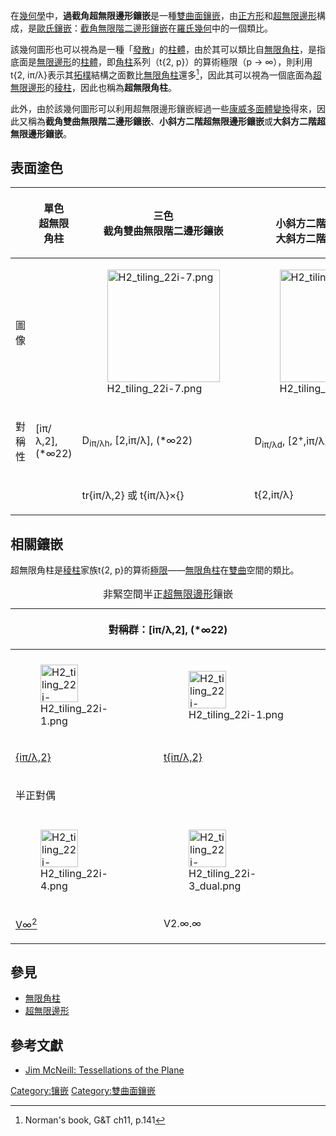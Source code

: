 {{Polyhedronbox
| name = 過截角超無限邊形鑲嵌
| polyhedron = 過截角超無限邊形鑲嵌
| imagename = H2_tiling_22i-6.png
| rotating = H2_tiling_22i-6.png
| rinfo = 過截角超無限邊形鑲嵌
| Type = 半正鑲嵌<BR>雙曲面鑲嵌
| Coxeter_diagram = {{CDD|node_1|ultra|node|2|node_1}}<BR>{{CDD|node_1|ultra|node_1|2|node_1}}<BR>視為[[柱體|柱體]]：<BR>{{CDD|node_1|2|node_1|ultra|node}}<BR>{{CDD|node_1|2|node_1|ultra|node_1}}
| Face_type = 2個[[超無限邊形|超無限邊形]] <br> 無窮個[[正方形|正方形]]
| Vertice_type = 4.4.∞
| Schläfli = t{2,iπ/λ} <br> {iπ/λ}x{}
| Wythoff = 2 iπ/λ | 22
| Conway = P(iπ/λ)
| Symmetry_group =[∞,2], (*∞22)
| Index_references = 
| dual = [[雙超無限角錐|雙超無限角錐]]
| Rotation_group =[∞,2]<sup>+</sup>, (∞22)
| Dihedral_angle = 
| Properties = [[凸集|非嚴格凸]]、 [[zonohedron|zonohedron]]、 [[發散|發散]]
| 3d_image = 
| dual_image = H2_tiling_22i-2_dual.png
| net_image = 
}}
在[[幾何學|幾何學]]中，'''過截角超無限邊形鑲嵌'''是一種[[雙曲面|雙曲面]][[鑲嵌|鑲嵌]]，由[[正方形|正方形]]和[[超無限邊形|超無限邊形]]構成，是[[歐氏幾何|歐氏]][[鑲嵌|鑲嵌]]：[[截角無限階二邊形鑲嵌|截角無限階二邊形鑲嵌]]在[[羅氏幾何|羅氏幾何]]中的一個類比。

該幾何圖形也可以視為是一種「[[發散|發散]]」的[[柱體|柱體]]，由於其可以類比自[[無限角柱|無限角柱]]，是指底面是[[無限邊形|無限邊形]]的[[柱體|柱體]]，即[[角柱|角柱]]系列（t{2, p}）的算術極限（p → ∞），則利用t{2, iπ/λ}表示其[[拓樸|拓樸]]結構之面數比[[無限角柱|無限角柱]]還多<ref>Norman's book, G&T ch11, p.141</ref>，因此其可以視為一個底面為[[超無限邊形|超無限邊形]]的[[稜柱|稜柱]]，因此也稱為'''超無限角柱'''。

此外，由於該幾何圖形可以利用超無限邊形鑲嵌經過一些[[康威多面體變換|康威多面體變換]]得來，因此又稱為'''截角雙曲無限階二邊形鑲嵌'''、'''小斜方二階超無限邊形鑲嵌'''或'''大斜方二階超無限邊形鑲嵌'''。

== 表面塗色 ==
{| class=wikitable width=360
|-
!
|單色<br/>超無限角柱
|三色<br/>截角雙曲無限階二邊形鑲嵌
|雙色<br/>小斜方二階超無限邊形鑲嵌<br/>大斜方二階超無限邊形鑲嵌
|-
!圖像
|
|[[File:H2_tiling_22i-7.png|180px]]
|[[File:H2_tiling_22i-6.png|180px]]
|- align=center
!對稱性
|[iπ/λ,2], (*∞22)
|D<sub>iπ/λh</sub>, [2,iπ/λ], (*∞22)
|D<sub>iπ/λd</sub>, [2<sup>+</sup>,iπ/λ], (2*∞)
|- align=center
!
|{{CDD|node_1|ultra|node|2|node_1}}
|tr{iπ/λ,2} 或 t{iπ/λ}×{}<br/>{{CDD|node_1|ultra|node_1|2|node_1}}
|t{2,iπ/λ}<br/>{{CDD|node_1|ultra|node_h|2|node_h}}
|}

== 相關鑲嵌 ==
超無限角柱是[[稜柱|稜柱]]家族t{2, p}的算術[[極限|極限]]——[[無限角柱|無限角柱]]在[[罗氏几何|雙曲]]空間的類比。
{| class="wikitable"
|+ 非緊空間半正[[超無限邊形|超無限邊形]]鑲嵌
|-
!colspan=7|對稱群：[iπ/λ,2], (*∞22)
![iπ/λ,2]<sup>+</sup>, (∞22)
|- align=center
!{{CDD|node_1|ultra|node|2|node}}
!{{CDD|node_1|ultra|node_1|2|node}}
!{{CDD|node|ultra|node_1|2|node}}
!{{CDD|node|ultra|node_1|2|node_1}}
!{{CDD|node|ultra|node|2|node_1}}
!{{CDD|node_1|ultra|node|2|node_1}}
!{{CDD|node_1|ultra|node_1|2|node_1}}
!{{CDD|node_h|ultra|node_h|2|node_h}}
|- align=center
|[[File:H2_tiling_22i-1.png|60px]]
|[[File:H2_tiling_22i-1.png|60px]]
|[[File:H2_tiling_22i-1.png|60px]]
|[[File:H2_tiling_22i-6.png|60px]]
|[[File:H2_tiling_22i-4.png|60px]]
|[[File:H2_tiling_22i-5.png|60px]]
|[[File:H2_tiling_22i-7.png|60px]]
|[[File:H2_tiling_22i-8.png|60px]]
|- align=center
![[二階超無限邊形鑲嵌#鑲嵌|{iπ/λ,2}]]
![[截角二階超無限邊形鑲嵌|t{iπ/λ,2}]]
![[截半二階超無限邊形鑲嵌|r{iπ/λ,2}]]
![[過截角超無限邊形鑲嵌|2t{iπ/λ,2}=t{2,iπ/λ}]]
![[超無限面形|2r{iπ/λ,2}={2,iπ/λ}]]
![[小斜方截半二階超無限邊形鑲嵌|rr{iπ/λ,2}]]
![[大斜方截半二階超無限邊形鑲嵌|tr{iπ/λ,2}]]
![[扭稜二階超無限邊形鑲嵌|sr{iπ/λ,2}]]
|-
!colspan=11|半正對偶
|- align=center
!{{CDD|node_f1|ultra|node|2|node}}
!{{CDD|node_f1|ultra|node_f1|2|node}}
!{{CDD|node|ultra|node_f1|2|node}}
!{{CDD|node|ultra|node_f1|2|node_f1}}
!{{CDD|node|ultra|node|2|node_f1}}
!{{CDD|node_f1|ultra|node|2|node_f1}}
!{{CDD|node_f1|ultra|node_f1|2|node_f1}}
!{{CDD|node_fh|ultra|node_fh|2|node_fh}}
|- align=center
|[[File:H2_tiling_22i-4.png|60px]]
|[[File:H2_tiling_22i-3_dual.png|60px]]
|[[File:H2_tiling_22i-2_dual.png|60px]]
|[[File:H2_tiling_22i-2_dual.png|60px]]
|[[File:H2_tiling_22i-1.png|60px]]
|[[File:H2_tiling_22i-2_dual.png|60px]]
|[[File:H2_tiling_22i-2_dual.png|60px]]
|[[File:H2_tiling_22i-8_dual.png|60px]]
|- align=center
|[[超無限面形|V∞<sup>2</sup>]]
|V2.∞.∞
|V2.∞.2.∞
|V4.4.∞
|[[二階超無限邊形鑲嵌#鑲嵌|V2<sup>∞</sup>]]
|V2.4.∞.4
|V4.4.∞
|V3.3.2.3.∞
|}
{{半正柱體}}

== 參見 ==
*[[無限角柱|無限角柱]]
*[[超無限邊形|超無限邊形]]

== 參考文獻 ==
{{reflist}}
*[http://www.orchidpalms.com/polyhedra/tessellations/tessel.htm Jim McNeill: Tessellations of the Plane]

{{正多邊形鑲嵌}}

[[Category:镶嵌|Category:镶嵌]]
[[Category:雙曲面鑲嵌|Category:雙曲面鑲嵌]]